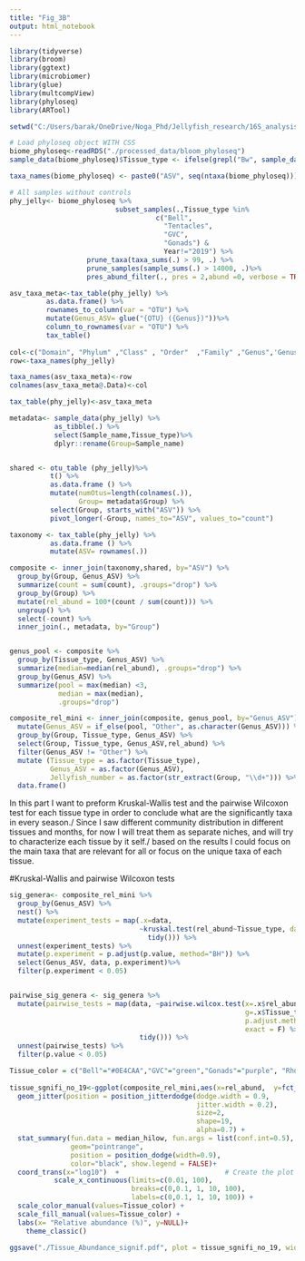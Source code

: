 ---
title: "Fig_3B"
output: html_notebook
---
```{r}
library(tidyverse)
library(broom)
library(ggtext)
library(microbiomer)
library(glue)
library(multcompView)
library(phyloseq)
library(ARTool)
```
```{r}
setwd("C:/Users/barak/OneDrive/Noga_Phd/Jellyfish_research/16S_analysis/Microbiome_jellyfish_project/")

# Load phyloseq object WITH CSS
biome_phyloseq<-readRDS("./processed_data/bloom_phyloseq")
sample_data(biome_phyloseq)$Tissue_type <- ifelse(grepl("Bw", sample_data(biome_phyloseq)$Sample_name), "Bell wounded", sample_data(biome_phyloseq)$Tissue_type)

taxa_names(biome_phyloseq) <- paste0("ASV", seq(ntaxa(biome_phyloseq)))

# All samples without controls 
phy_jelly<- biome_phyloseq %>%
                          subset_samples(.,Tissue_type %in% 
                                    c("Bell",
                                      "Tentacles",
                                      "GVC",
                                      "Gonads") &
                                      Year!="2019") %>% 
                   prune_taxa(taxa_sums(.) > 99, .) %>% 
                   prune_samples(sample_sums(.) > 14000, .)%>%  
                   pres_abund_filter(., pres = 2,abund =0, verbose = TRUE) 
```

```{r}
asv_taxa_meta<-tax_table(phy_jelly) %>% 
         as.data.frame() %>% 
         rownames_to_column(var = "OTU") %>% 
         mutate(Genus_ASV= glue("{OTU} ({Genus})"))%>% 
         column_to_rownames(var = "OTU") %>% 
         tax_table() 
        
col<-c("Domain", "Phylum" ,"Class" , "Order"  ,"Family" ,"Genus",'Genus_ASV') 
row<-taxa_names(phy_jelly)

taxa_names(asv_taxa_meta)<-row
colnames(asv_taxa_meta@.Data)<-col

tax_table(phy_jelly)<-asv_taxa_meta 
```

```{r}
metadata<- sample_data(phy_jelly) %>% 
           as_tibble(.) %>% 
           select(Sample_name,Tissue_type)%>% 
           dplyr::rename(Group=Sample_name)  


shared <- otu_table (phy_jelly)%>%
          t() %>% 
          as.data.frame () %>% 
          mutate(numOtus=length(colnames(.)),
                 Group= metadata$Group) %>% 
          select(Group, starts_with("ASV")) %>%
          pivot_longer(-Group, names_to="ASV", values_to="count")

taxonomy <- tax_table(phy_jelly) %>% 
          as.data.frame () %>%
          mutate(ASV= rownames(.))

composite <- inner_join(taxonomy,shared, by="ASV") %>%
  group_by(Group, Genus_ASV) %>%
  summarize(count = sum(count), .groups="drop") %>%
  group_by(Group) %>%
  mutate(rel_abund = 100*(count / sum(count))) %>%
  ungroup() %>%
  select(-count) %>%
  inner_join(., metadata, by="Group")


genus_pool <- composite %>%
  group_by(Tissue_type, Genus_ASV) %>%
  summarize(median=median(rel_abund), .groups="drop") %>%
  group_by(Genus_ASV) %>%
  summarize(pool = max(median) <3,
            median = max(median),
            .groups="drop")

composite_rel_mini <- inner_join(composite, genus_pool, by="Genus_ASV") %>%
  mutate(Genus_ASV = if_else(pool, "Other", as.character(Genus_ASV))) %>%
  group_by(Group, Tissue_type, Genus_ASV) %>% 
  select(Group, Tissue_type, Genus_ASV,rel_abund) %>% 
  filter(Genus_ASV != "Other") %>% 
  mutate (Tissue_type = as.factor(Tissue_type),
          Genus_ASV = as.factor(Genus_ASV),
          Jellyfish_number = as.factor(str_extract(Group, "\\d+"))) %>% 
  data.frame()
```

In this part I want to preform Kruskal-Wallis test and the pairwise Wilcoxon test for each tissue type in order to conclude what are the significantly taxa in every season./ 
Since I saw different community distribution in different tissues and months, for now I will treat them as separate niches, and will try to characterize each tissue by it self./ 
based on the results I could focus on the main taxa that are relevant for all or focus on the unique taxa of each tissue.

#Kruskal-Wallis and pairwise Wilcoxon tests
```{r}
sig_genera<- composite_rel_mini %>%
  group_by(Genus_ASV) %>%
  nest() %>%
  mutate(experiment_tests = map(.x=data,
                                ~kruskal.test(rel_abund~Tissue_type, data=.x,) %>%
                                  tidy())) %>%
  unnest(experiment_tests) %>%
  mutate(p.experiment = p.adjust(p.value, method="BH")) %>%
  select(Genus_ASV, data, p.experiment)%>%
  filter(p.experiment < 0.05)


pairwise_sig_genera <- sig_genera %>%
  mutate(pairwise_tests = map(data, ~pairwise.wilcox.test(x=.x$rel_abund,
                                                          g=.x$Tissue_type,
                                                          p.adjust.method = "BH",
                                                          exact = F) %>%
                                tidy())) %>%
  unnest(pairwise_tests) %>%
  filter(p.value < 0.05)

Tissue_color = c("Bell"="#0E4CAA","GVC"="green","Gonads"="purple", "Rhopalium"="orange","Tentacles"="gold4","Sea water"="deepskyblue3")
 
tissue_sgnifi_no_19<-ggplot(composite_rel_mini,aes(x=rel_abund,  y=fct_rev(Genus_ASV), color=Tissue_type, fill=Tissue_type))+
  geom_jitter(position = position_jitterdodge(dodge.width = 0.9,
                                              jitter.width = 0.2),
                                              size=2,
                                              shape=19,
                                              alpha=0.7) +
  stat_summary(fun.data = median_hilow, fun.args = list(conf.int=0.5),
               geom="pointrange",
               position = position_dodge(width=0.9),
               color="black", show.legend = FALSE)+
  coord_trans(x="log10")  +                          # Create the plot with log10 scale This can be good to show the low abundance taxa!
           scale_x_continuous(limits=c(0.01, 100),
                              breaks=c(0,0.1, 1, 10, 100),
                              labels=c(0,0.1, 1, 10, 100)) +
  scale_color_manual(values=Tissue_color) +
  scale_fill_manual(values=Tissue_color) +
  labs(x= "Relative abundance (%)", y=NULL)+
    theme_classic()
```

```{r}
ggsave("./Tissue_Abundance_signif.pdf", plot = tissue_sgnifi_no_19, width = 6, height = 6)

```

